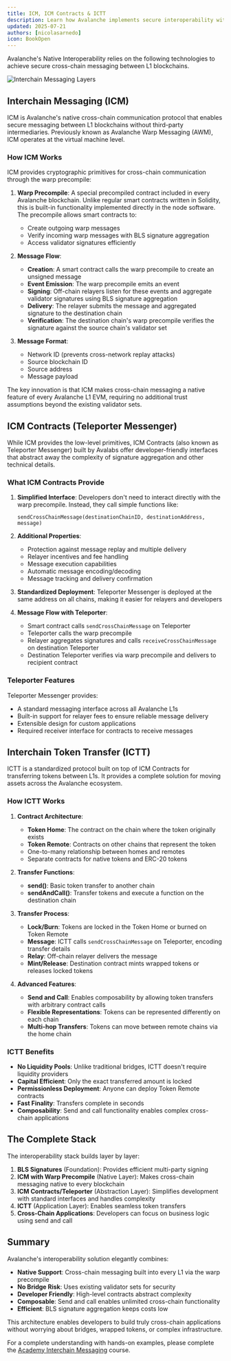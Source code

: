 ```yaml
---
title: ICM, ICM Contracts & ICTT
description: Learn how Avalanche implements secure interoperability with ICM, ICM Contracts (Teleporter), and ICTT
updated: 2025-07-21
authors: [nicolasarnedo]
icon: BookOpen
---
```


Avalanche's Native Interoperability relies on the following technologies to achieve secure cross-chain messaging between L1 blockchains.

![Interchain Messaging Layers](/common-images/avalanche-fundamentals/InterchainMessagingLayers.png)

## Interchain Messaging (ICM)

ICM is Avalanche's native cross-chain communication protocol that enables secure messaging between L1 blockchains without third-party intermediaries. Previously known as Avalanche Warp Messaging (AWM), ICM operates at the virtual machine level.

### How ICM Works

ICM provides cryptographic primitives for cross-chain communication through the warp precompile:

1. **Warp Precompile**: A special precompiled contract included in every Avalanche blockchain. Unlike regular smart contracts written in Solidity, this is built-in functionality implemented directly in the node software. The precompile allows smart contracts to:
   - Create outgoing warp messages
   - Verify incoming warp messages with BLS signature aggregation
   - Access validator signatures efficiently

2. **Message Flow**:
   - **Creation**: A smart contract calls the warp precompile to create an unsigned message
   - **Event Emission**: The warp precompile emits an event
   - **Signing**: Off-chain relayers listen for these events and aggregate validator signatures using BLS signature aggregation
   - **Delivery**: The relayer submits the message and aggregated signature to the destination chain
   - **Verification**: The destination chain's warp precompile verifies the signature against the source chain's validator set

3. **Message Format**:
   - Network ID (prevents cross-network replay attacks)
   - Source blockchain ID
   - Source address
   - Message payload

The key innovation is that ICM makes cross-chain messaging a native feature of every Avalanche L1 EVM, requiring no additional trust assumptions beyond the existing validator sets.

## ICM Contracts (Teleporter Messenger)

While ICM provides the low-level primitives, ICM Contracts (also known as Teleporter Messenger) built by Avalabs offer developer-friendly interfaces that abstract away the complexity of signature aggregation and other technical details.

### What ICM Contracts Provide

1. **Simplified Interface**: Developers don't need to interact directly with the warp precompile. Instead, they call simple functions like:
   ```solidity
   sendCrossChainMessage(destinationChainID, destinationAddress, message)
   ```

2. **Additional Properties**:
   - Protection against message replay and multiple delivery
   - Relayer incentives and fee handling
   - Message execution capabilities
   - Automatic message encoding/decoding
   - Message tracking and delivery confirmation

3. **Standardized Deployment**: Teleporter Messenger is deployed at the same address on all chains, making it easier for relayers and developers

4. **Message Flow with Teleporter**:
   - Smart contract calls `sendCrossChainMessage` on Teleporter
   - Teleporter calls the warp precompile
   - Relayer aggregates signatures and calls `receiveCrossChainMessage` on destination Teleporter
   - Destination Teleporter verifies via warp precompile and delivers to recipient contract

### Teleporter Features

Teleporter Messenger provides:
- A standard messaging interface across all Avalanche L1s
- Built-in support for relayer fees to ensure reliable message delivery
- Extensible design for custom applications
- Required receiver interface for contracts to receive messages

## Interchain Token Transfer (ICTT)

ICTT is a standardized protocol built on top of ICM Contracts for transferring tokens between L1s. It provides a complete solution for moving assets across the Avalanche ecosystem.

### How ICTT Works

1. **Contract Architecture**:
   - **Token Home**: The contract on the chain where the token originally exists
   - **Token Remote**: Contracts on other chains that represent the token
   - One-to-many relationship between homes and remotes
   - Separate contracts for native tokens and ERC-20 tokens

2. **Transfer Functions**:
   - **send()**: Basic token transfer to another chain
   - **sendAndCall()**: Transfer tokens and execute a function on the destination chain

3. **Transfer Process**:
   - **Lock/Burn**: Tokens are locked in the Token Home or burned on Token Remote
   - **Message**: ICTT calls `sendCrossChainMessage` on Teleporter, encoding transfer details
   - **Relay**: Off-chain relayer delivers the message
   - **Mint/Release**: Destination contract mints wrapped tokens or releases locked tokens

4. **Advanced Features**:
   - **Send and Call**: Enables composability by allowing token transfers with arbitrary contract calls
   - **Flexible Representations**: Tokens can be represented differently on each chain
   - **Multi-hop Transfers**: Tokens can move between remote chains via the home chain

### ICTT Benefits

- **No Liquidity Pools**: Unlike traditional bridges, ICTT doesn't require liquidity providers
- **Capital Efficient**: Only the exact transferred amount is locked
- **Permissionless Deployment**: Anyone can deploy Token Remote contracts
- **Fast Finality**: Transfers complete in seconds
- **Composability**: Send and call functionality enables complex cross-chain applications

## The Complete Stack

The interoperability stack builds layer by layer:

1. **BLS Signatures** (Foundation): Provides efficient multi-party signing
2. **ICM with Warp Precompile** (Native Layer): Makes cross-chain messaging native to every blockchain
3. **ICM Contracts/Teleporter** (Abstraction Layer): Simplifies development with standard interfaces and handles complexity
4. **ICTT** (Application Layer): Enables seamless token transfers
5. **Cross-Chain Applications**: Developers can focus on business logic using send and call


## Summary

Avalanche's interoperability solution elegantly combines:
- **Native Support**: Cross-chain messaging built into every L1 via the warp precompile
- **No Bridge Risk**: Uses existing validator sets for security
- **Developer Friendly**: High-level contracts abstract complexity
- **Composable**: Send and call enables unlimited cross-chain functionality
- **Efficient**: BLS signature aggregation keeps costs low

This architecture enables developers to build truly cross-chain applications without worrying about bridges, wrapped tokens, or complex infrastructure.

For a complete understanding with hands-on examples, please complete the [Academy Interchain Messaging](/academy/interchain-messaging) course.

<Quiz quizId="405"/> 